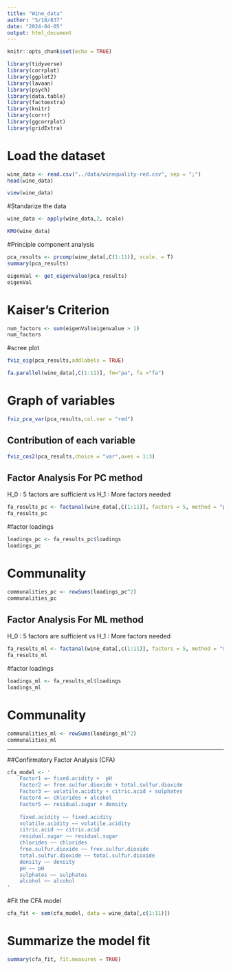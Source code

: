 ---
title: "Wine_data"
author: "S/18/837"
date: "2024-04-05"
output: html_document
---

```{r setup, include=FALSE}
knitr::opts_chunk$set(echo = TRUE)
```

```{r}
library(tidyverse)
library(corrplot)
library(ggplot2)
library(lavaan)
library(psych)
library(data.table)
library(factoextra)
library(knitr)
library(corrr)
library(ggcorrplot)
library(gridExtra)
```
# Load the dataset
```{r}
wine_data <- read.csv("../data/winequality-red.csv", sep = ";")
head(wine_data)
```
```{r}
view(wine_data)
```
#Standarize the data
```{r}
wine_data <- apply(wine_data,2, scale)
```
```{r}
KMO(wine_data)
```
#Principle component analysis
```{r}
pca_results <- prcomp(wine_data[,C(1:11)], scale. = T)
summary(pca_results)
```
```{r}
eigenVal <- get_eigenvalue(pca_results)
eigenVal
```
# Kaiser's Criterion
```{r}
num_factors <- sum(eigenVal$eigenvalue > 1)
num_factors
```
#scree plot

```{r}
fviz_eig(pca_results,addlabels = TRUE)
```
```{r}
fa.parallel(wine_data[,C(1:11)], fm="pa", fa ="fa")
```
# Graph of variables
```{r}
fviz_pca_var(pca_results,col.var = "red")
```
## Contribution of each variable
```{r}
fviz_cos2(pca_results,choice = "var",axes = 1:3)
```
## Factor Analysis For PC method

H_0 : 5 factors are sufficient
            vs
H_1 : More factors needed
```{r}
fa_results_pc <- factanal(wine_data[,C(1:11)], factors = 5, method = "principal", rotation = "varimax")
fa_results_pc
```
#factor loadings
```{r}
loadings_pc <- fa_results_pc$loadings
loadings_pc
```

# Communality
```{r}
communalities_pc <- rowSums(loadings_pc^2)
communalities_pc
```
## Factor Analysis For ML method

H_0 : 5 factors are sufficient
            vs
H_1 : More factors needed

```{r}
fa_results_ml <- factanal(wine_data[,c(1:11)], factors = 5, method = "ml", rotation = "varimax")
fa_results_ml
```
#factor loadings
```{r}
loadings_ml <- fa_results_ml$loadings
loadings_ml
```
# Communality
```{r}
communalities_ml <- rowSums(loadings_ml^2)
communalities_ml
```
---------------------------------------------------------------------------------------------------------------------------------------------
##Confirmatory Factor Analysis (CFA) 
```{r}
cfa_model <- '
    Factor1 =~ fixed.acidity +  pH
    Factor2 =~ free.sulfur.dioxide + total.sulfur.dioxide
    Factor3 =~ volatile.acidity + citric.acid + sulphates
    Factor4 =~ chlorides + alcohol
    Factor5 =~ residual.sugar + density
    
    fixed.acidity ~~ fixed.acidity
    volatile.acidity ~~ volatile.acidity
    citric.acid ~~ citric.acid
    residual.sugar ~~ residual.sugar
    chlorides ~~ chlorides
    free.sulfur.dioxide ~~ free.sulfur.dioxide
    total.sulfur.dioxide ~~ total.sulfur.dioxide
    density ~~ density
    pH ~~ pH
    sulphates ~~ sulphates
    alcohol ~~ alcohol
'
```

#Fit the CFA model
```{r}
cfa_fit <- sem(cfa_model, data = wine_data[,c(1:11)])
```


# Summarize the model fit
```{r}
summary(cfa_fit, fit.measures = TRUE)
```



